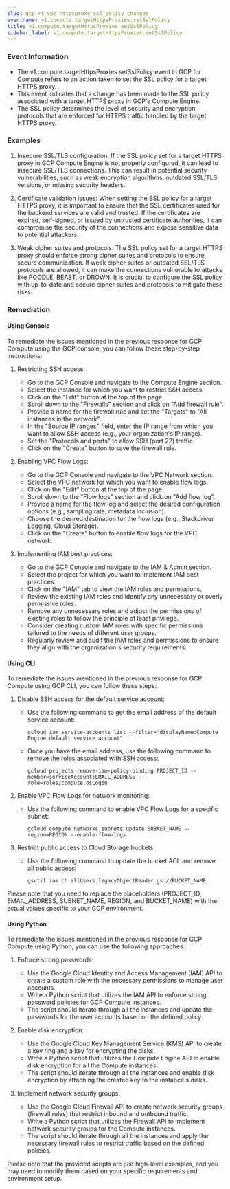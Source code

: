 ```yaml
--- 
slug: gcp_rt_vpc_httpsproxy_ssl_policy_changes
eventname: v1.compute.targetHttpsProxies.setSslPolicy
title: v1.compute.targetHttpsProxies.setSslPolicy
sidebar_label: v1.compute.targetHttpsProxies.setSslPolicy
---
```

                       
### Event Information

- The v1.compute.targetHttpsProxies.setSslPolicy event in GCP for Compute refers to an action taken to set the SSL policy for a target HTTPS proxy.
- This event indicates that a change has been made to the SSL policy associated with a target HTTPS proxy in GCP's Compute Engine.
- The SSL policy determines the level of security and encryption protocols that are enforced for HTTPS traffic handled by the target HTTPS proxy.


### Examples

1. Insecure SSL/TLS configuration: If the SSL policy set for a target HTTPS proxy in GCP Compute Engine is not properly configured, it can lead to insecure SSL/TLS connections. This can result in potential security vulnerabilities, such as weak encryption algorithms, outdated SSL/TLS versions, or missing security headers.

2. Certificate validation issues: When setting the SSL policy for a target HTTPS proxy, it is important to ensure that the SSL certificates used for the backend services are valid and trusted. If the certificates are expired, self-signed, or issued by untrusted certificate authorities, it can compromise the security of the connections and expose sensitive data to potential attackers.

3. Weak cipher suites and protocols: The SSL policy set for a target HTTPS proxy should enforce strong cipher suites and protocols to ensure secure communication. If weak cipher suites or outdated SSL/TLS protocols are allowed, it can make the connections vulnerable to attacks like POODLE, BEAST, or DROWN. It is crucial to configure the SSL policy with up-to-date and secure cipher suites and protocols to mitigate these risks.

### Remediation

#### Using Console

To remediate the issues mentioned in the previous response for GCP Compute using the GCP console, you can follow these step-by-step instructions:

1. Restricting SSH access:
   - Go to the GCP Console and navigate to the Compute Engine section.
   - Select the instance for which you want to restrict SSH access.
   - Click on the "Edit" button at the top of the page.
   - Scroll down to the "Firewalls" section and click on "Add firewall rule".
   - Provide a name for the firewall rule and set the "Targets" to "All instances in the network".
   - In the "Source IP ranges" field, enter the IP range from which you want to allow SSH access (e.g., your organization's IP range).
   - Set the "Protocols and ports" to allow SSH (port 22) traffic.
   - Click on the "Create" button to save the firewall rule.

2. Enabling VPC Flow Logs:
   - Go to the GCP Console and navigate to the VPC Network section.
   - Select the VPC network for which you want to enable flow logs.
   - Click on the "Edit" button at the top of the page.
   - Scroll down to the "Flow logs" section and click on "Add flow log".
   - Provide a name for the flow log and select the desired configuration options (e.g., sampling rate, metadata inclusion).
   - Choose the desired destination for the flow logs (e.g., Stackdriver Logging, Cloud Storage).
   - Click on the "Create" button to enable flow logs for the VPC network.

3. Implementing IAM best practices:
   - Go to the GCP Console and navigate to the IAM & Admin section.
   - Select the project for which you want to implement IAM best practices.
   - Click on the "IAM" tab to view the IAM roles and permissions.
   - Review the existing IAM roles and identify any unnecessary or overly permissive roles.
   - Remove any unnecessary roles and adjust the permissions of existing roles to follow the principle of least privilege.
   - Consider creating custom IAM roles with specific permissions tailored to the needs of different user groups.
   - Regularly review and audit the IAM roles and permissions to ensure they align with the organization's security requirements.

#### Using CLI

To remediate the issues mentioned in the previous response for GCP Compute using GCP CLI, you can follow these steps:

1. Disable SSH access for the default service account:
   - Use the following command to get the email address of the default service account:
     ```
     gcloud iam service-accounts list --filter="displayName:Compute Engine default service account"
     ```
   - Once you have the email address, use the following command to remove the roles associated with SSH access:
     ```
     gcloud projects remove-iam-policy-binding PROJECT_ID --member=serviceAccount:EMAIL_ADDRESS --role=roles/compute.osLogin
     ```

2. Enable VPC Flow Logs for network monitoring:
   - Use the following command to enable VPC Flow Logs for a specific subnet:
     ```
     gcloud compute networks subnets update SUBNET_NAME --region=REGION --enable-flow-logs
     ```

3. Restrict public access to Cloud Storage buckets:
   - Use the following command to update the bucket ACL and remove all public access:
     ```
     gsutil iam ch allUsers:legacyObjectReader gs://BUCKET_NAME
     ```

Please note that you need to replace the placeholders (PROJECT_ID, EMAIL_ADDRESS, SUBNET_NAME, REGION, and BUCKET_NAME) with the actual values specific to your GCP environment.

#### Using Python

To remediate the issues mentioned in the previous response for GCP Compute using Python, you can use the following approaches:

1. Enforce strong passwords:
   - Use the Google Cloud Identity and Access Management (IAM) API to create a custom role with the necessary permissions to manage user accounts.
   - Write a Python script that utilizes the IAM API to enforce strong password policies for GCP Compute instances.
   - The script should iterate through all the instances and update the passwords for the user accounts based on the defined policy.

2. Enable disk encryption:
   - Use the Google Cloud Key Management Service (KMS) API to create a key ring and a key for encrypting the disks.
   - Write a Python script that utilizes the Compute Engine API to enable disk encryption for all the Compute instances.
   - The script should iterate through all the instances and enable disk encryption by attaching the created key to the instance's disks.

3. Implement network security groups:
   - Use the Google Cloud Firewall API to create network security groups (firewall rules) that restrict inbound and outbound traffic.
   - Write a Python script that utilizes the Firewall API to implement network security groups for the Compute instances.
   - The script should iterate through all the instances and apply the necessary firewall rules to restrict traffic based on the defined policies.

Please note that the provided scripts are just high-level examples, and you may need to modify them based on your specific requirements and environment setup.


 